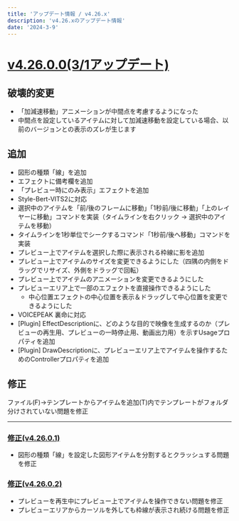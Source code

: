 ```yaml
---
title: 'アップデート情報 / v4.26.x'
description: 'v4.26.xのアップデート情報'
date: '2024-3-9'
---
```

# [v4.26.0.0(3/1アップデート)](https://manjubox.net/ymm4/release/4.26.0.0/)

## 破壊的変更
- 「加減速移動」アニメーションが中間点を考慮するようになった
 - 中間点を設定しているアイテムに対して加減速移動を設定している場合、以前のバージョンとの表示のズレが生じます

## 追加
- 図形の種類「線」を追加
- エフェクトに備考欄を追加
- 「プレビュー時にのみ表示」エフェクトを追加
- Style-Bert-VITS2に対応
- 選択中のアイテムを「前/後のフレームに移動」「1秒前/後に移動」「上のレイヤーに移動」コマンドを実装（タイムラインを右クリック → 選択中のアイテムを移動）
- タイムラインを1秒単位でシークするコマンド「1秒前/後へ移動」コマンドを実装
- プレビュー上でアイテムを選択した際に表示される枠線に影を追加
- プレビュー上でアイテムのサイズを変更できるようにした（四隅の内側をドラッグでリサイズ、外側をドラッグで回転）
- プレビュー上でアイテムのアニメーションを変更できるようにした
- プレビューエリア上で一部のエフェクトを直接操作できるようにした
  - 中心位置エフェクトの中心位置を表示＆ドラッグして中心位置を変更できるようにした
- VOICEPEAK 裏命に対応
- [Plugin] EffectDescriptionに、どのような目的で映像を生成するのか（プレビューの再生用、プレビューの一時停止用、動画出力用）を示すUsageプロパティを追加
- [Plugin] DrawDescriptionに、プレビューエリア上でアイテムを操作するためのControllerプロパティを追加

## 修正
ファイル(F)→テンプレートからアイテムを追加(T)内でテンプレートがフォルダ分けされていない問題を修正

---

### [修正(v4.26.0.1)](https://manjubox.net/ymm4/release/4.26.0.1/)
- 図形の種類「線」を設定した図形アイテムを分割するとクラッシュする問題を修正

### [修正(v4.26.0.2)](https://manjubox.net/ymm4/release/4.26.0.2/)
- プレビューを再生中にプレビュー上でアイテムを操作できない問題を修正
- プレビューエリアからカーソルを外しても枠線が表示され続ける問題を修正